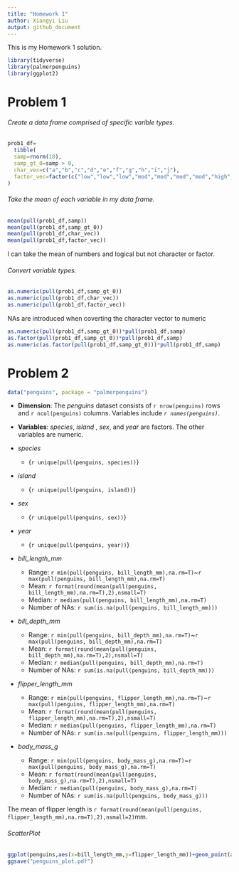 ```yaml
---
title: "Homework 1"
author: Xiangyi Liu
output: github_document
---
```


This is my Homework 1 solution. 

```r
library(tidyverse)
library(palmerpenguins)
library(ggplot2)
```

# Problem 1
###### Create a data frame comprised of specific varible types.

```r
prob1_df=
  tibble(
  samp=rnorm(10),
  samp_gt_0=samp > 0,
  char_vec=c("a","b","c","d","e","f","g","h","i","j"),
  factor_vec=factor(c("low","low","low","mod","mod","mod","mod","high","high","high"))
)
```
###### Take the mean of each variable in my data frame.

```r
mean(pull(prob1_df,samp))
mean(pull(prob1_df,samp_gt_0))
mean(pull(prob1_df,char_vec))
mean(pull(prob1_df,factor_vec))
```
I can take the mean of numbers and logical but not character or factor. 

###### Convert variable types.
```r
as.numeric(pull(prob1_df,samp_gt_0))
as.numeric(pull(prob1_df,char_vec))
as.numeric(pull(prob1_df,factor_vec))
```
NAs are introduced when coverting the character vector to numeric

```r
as.numeric(pull(prob1_df,samp_gt_0))*pull(prob1_df,samp)
as.factor(pull(prob1_df,samp_gt_0))*pull(prob1_df,samp)
as.numeric(as.factor(pull(prob1_df,samp_gt_0)))*pull(prob1_df,samp)
```


# Problem 2

```r
data("penguins", package = "palmerpenguins")
```

* __Dimension__: The _penguins_ dataset consists of `r nrow(penguins)` rows and `r ncol(penguins)` columns. Variables include _`r names(penguins)`_. 
* __Variables__:  _species_, _island_ , _sex_, and _year_ are factors. The other variables are numeric.
 
* _species_
    + {`r unique(pull(penguins, species))`}
* _island_
    + {`r unique(pull(penguins, island))`}
* _sex_
    + {`r unique(pull(penguins, sex))`}
* _year_
    + {`r unique(pull(penguins, year))`}
    
* _bill_length_mm_
    + Range: `r min(pull(penguins, bill_length_mm),na.rm=T)`~`r max(pull(penguins, bill_length_mm),na.rm=T)`
    + Mean: `r format(round(mean(pull(penguins, bill_length_mm),na.rm=T),2),nsmall=T)`
    + Median: `r median(pull(penguins, bill_length_mm),na.rm=T)`
    + Number of NAs: `r sum(is.na(pull(penguins, bill_length_mm)))`

* _bill_depth_mm_
    + Range: `r min(pull(penguins, bill_depth_mm),na.rm=T)`~`r max(pull(penguins, bill_depth_mm),na.rm=T)`
    + Mean: `r format(round(mean(pull(penguins, bill_depth_mm),na.rm=T),2),nsmall=T)`
    + Median: `r median(pull(penguins, bill_depth_mm),na.rm=T)`
    + Number of NAs: `r sum(is.na(pull(penguins, bill_depth_mm)))`

* _flipper_length_mm_
    + Range: `r min(pull(penguins, flipper_length_mm),na.rm=T)`~`r max(pull(penguins, flipper_length_mm),na.rm=T)`
    + Mean: `r format(round(mean(pull(penguins, flipper_length_mm),na.rm=T),2),nsmall=T)`
    + Median: `r median(pull(penguins, flipper_length_mm),na.rm=T)`
    + Number of NAs: `r sum(is.na(pull(penguins, flipper_length_mm)))`

* _body_mass_g_
    + Range: `r min(pull(penguins, body_mass_g),na.rm=T)`~`r max(pull(penguins, body_mass_g),na.rm=T)`
    + Mean: `r format(round(mean(pull(penguins, body_mass_g),na.rm=T),2),nsmall=T)`
    + Median: `r median(pull(penguins, body_mass_g),na.rm=T)`
    + Number of NAs: `r sum(is.na(pull(penguins, body_mass_g)))`




The mean of flipper length is `r format(round(mean(pull(penguins, flipper_length_mm),na.rm=T),2),nsmall=2)`mm.

###### ScatterPlot
```r
ggplot(penguins,aes(x=bill_length_mm,y=flipper_length_mm))+geom_point(aes(color=species))
ggsave("penguins_plot.pdf")
```                                                                      
                                                                    



